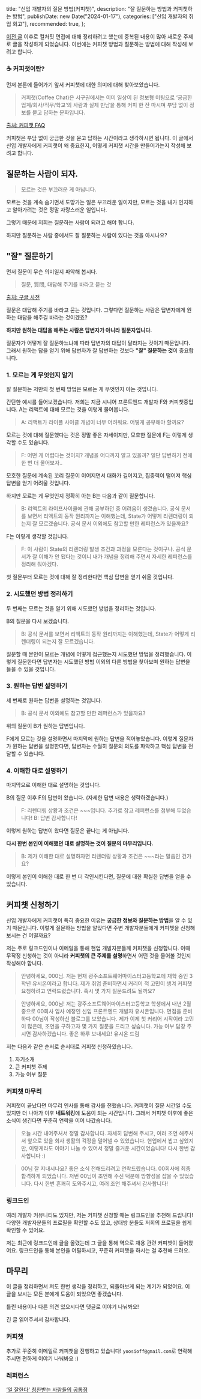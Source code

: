   title: "신입 개발자의 질문 방법(커피챗)",
  description: "잘 질문하는 방법과 커피챗하는 방법",
  publishDate: new Date("2024-01-17"),
  categories: ["신입 개발자의 취업 회고"],
  recommended: true,
};

<PostHeader post={metadata} />

[이전 글](https://velog.io/@yoosion030/%EC%8B%A0%EC%9E%85-%EA%B0%9C%EB%B0%9C%EC%9E%90%EC%9D%98-%EB%A9%B4%EC%A0%91-%EC%A4%80%EB%B9%84-%EB%B0%A9%EB%B2%95%EA%B8%B0%EC%88%A0) 이후로 컬처핏 면접에 대해 정리하려고 했는데 중복된 내용이 많아 새로운 주제로 글을 작성하게 되었습니다.
이번에는 커피챗 방법과 질문하는 방법에 대해 작성해 보려고 합니다.

### ☕️ 커피챗이란?

먼저 본론에 들어가기 앞서 커피챗에 대한 의미에 대해 찾아보았습니다.

> 커피챗(Coffee Chat)은 서구권에서는 이미 일상이 된 정보형 미팅으로 ‘궁금한 업계/회사/직무/학교’의 사람과 실제 만남을 통해 커피 한 잔 마시며 부담 없이 정보를 묻고 답하는 문화입니다.

[출처: 커피챗 FAQ](https://www.coffeechat.kr/faq#intro)

커피챗은 부담 없이 궁금한 것을 묻고 답하는 시간이라고 생각하시면 됩니다.
이 글에서 신입 개발자에게 커피챗이 왜 중요한지, 어떻게 커피챗 시간을 만들어가는지 작성해 보려고 합니다.

## 질문하는 사람이 되자.

> 모르는 것은 부끄러운 게 아닙니다.

모르는 것을 계속 숨기면서 도망가는 일은 부끄러운 일이지만, 모르는 것을 내가 인지하고 알아가려는 것은 정말 자랑스러운 일입니다.

그렇기 때문에 저희는 질문하는 사람이 되려고 해야 합니다.

하지만 질문하는 사람 중에서도 잘 질문하는 사람이 있다는 것을 아시나요?

## "잘" 질문하기

먼저 질문이 무슨 의미일지 파악해 봅시다.

> 질문, 質問, 대답해 주기를 바라고 묻는 것

[출처: 구글 사전](https://www.google.com/search?q=%EC%A7%88%EB%AC%B8+%EB%9C%BB&sourceid=chrome&ie=UTF-8)

질문은 대답해 주기를 바라고 묻는 것입니다. 그렇다면 질문하는 사람은 답변자에게 원하는 대답을 해주길 바라는 것이겠죠?

<strong>
  하지만 원하는 대답을 해주는 사람은 답변자가 아니라 질문자입니다.
</strong>

질문자가 어떻게 잘 질문하느냐에 따라 답변자의 대답이 달라지는 것이기 때문입니다.
그래서 원하는 답을 얻기 위해 답변자가 잘 답변하는 것보다 <strong>"잘" 질문하는 것</strong>이 중요합니다.

### 1. 모르는 게 무엇인지 알기

잘 질문하는 저만의 첫 번째 방법은 모르는 게 무엇인지 아는 것입니다.

간단한 예시를 들어보겠습니다. 저희는 지금 시니어 프론트엔드 개발자 F와 커피챗중입니다.
A는 리액트에 대해 모르는 것을 이렇게 물어봅니다.

> A: 리액트가 라이플 사이클 개념이 너무 어려워요. 어떻게 공부해야 할까요?

모르는 것에 대해 질문했다는 것은 정말 좋은 자세이지만, 모호한 질문에 F는 이렇게 생각할 수도 있습니다.

> F: 어떤 게 어렵다는 것이지? 개념을 어디까지 알고 있을까? 일단 답변하기 전에 한 번 더 물어보자..

모호한 질문에 계속된 꼬리 질문이 이어지면서 대화가 길어지고, 집중력이 떨어져 핵심 답변을 얻기 어려울 것입니다.

하지만 모르는 게 무엇인지 정확히 아는 B는 다음과 같이 질문합니다.

> B: 리액트의 라이프사이클에 관해 공부하던 중 어려움이 생겼습니다. 공식 문서를 보면서 리액트의 동작 원리까지는 이해했는데, State가 어떻게 리렌더링이 되는지 잘 모르겠습니다. 공식 문서 이외에도 참고할 만한 레퍼런스가 있을까요?

F는 이렇게 생각할 것입니다.

> F: 이 사람이 State의 리렌더링 발생 조건과 과정을 모른다는 것이구나. 공식 문서가 잘 이해가 안 됐다는 것이니 내가 개념을 정리해 주면서 자세한 레퍼런스를 정리해 줘야겠다.

첫 질문부터 모르는 것에 대해 잘 정리한다면 핵심 답변을 얻기 쉬울 것입니다.

### 2. 시도했던 방법 정리하기

두 번째는 모르는 것을 알기 위해 시도했던 방법을 정리하는 것입니다.

B의 질문을 다시 보겠습니다.

> B: 공식 문서를 보면서 리액트의 동작 원리까지는 이해했는데, State가 어떻게 리렌더링이 되는지 잘 모르겠습니다.

질문할 때 본인이 모르는 개념에 어떻게 접근했는지 시도했던 방법을 정리했습니다.
이렇게 질문한다면 답변자는 시도했던 방법 이외의 다른 방법을 찾아보며 원하는 답변을 들을 수 있을 것입니다.

### 3. 원하는 답변 설명하기

세 번째로 원하는 답변을 설명하는 것입니다.

> B: 공식 문서 이외에도 참고할 만한 레퍼런스가 있을까요?

위의 질문이 B가 원하는 답변입니다.

F에게 모르는 것을 설명하면서 마지막에 원하는 답변을 적어놓았습니다.
이렇게 질문자가 원하는 답변을 설명한다면, 답변자는 수월히 질문의 의도를 파악하고 핵심 답변을 전달할 수 있습니다.

### 4. 이해한 대로 설명하기

마지막으로 이해한 대로 설명하는 것입니다.

B의 질문 이후 F의 답변이 왔습니다. (자세한 답변 내용은 생략하겠습니다.)

> F: 리렌더링 상황과 조건은 ~~~입니다. 추가로 참고 레퍼런스를 첨부해 두었습니다!
> B: 답변 감사합니다!

이렇게 원하는 답변이 왔다면 질문은 끝나는 게 아닙니다.

<strong>
  다시 한번 본인이 이해했던 대로 설명하는 것이 질문의 마무리입니다.
</strong>

> B: 제가 이해한 대로 설명하자면 리렌더링 상황과 조건은 ~~~라는 말씀인 건가요?

이렇게 본인이 이해한 대로 한 번 더 각인시킨다면, 질문에 대한 확실한 답변을 얻을 수 있습니다.

## 커피챗 신청하기

신입 개발자에게 커피챗이 특히 중요한 이유는 <strong>궁금한 정보와 질문하는 방법</strong>을 알 수 있기 때문입니다.
이렇게 질문하는 방법을 알았다면 주변 개발자분들에게 커피챗을 신청해 보시는 건 어떨까요?

저는 주로 링크드인이나 이메일을 통해 현업 개발자분들께 커피챗을 신청합니다.
이때 무작정 신청하는 것이 아니라 <strong>커피챗의 큰 주제를 설명</strong>하면서 어떤 것을 물어볼 것인지 작성해야 합니다.

> 안녕하세요, 000님.
> 저는 현재 광주소프트웨어마이스터고등학교에 재학 중인 3학년 유시온이라고 합니다.
> 제가 취업 준비하면서 커리어 적 고민이 생겨 커피챗 요청하려고 연락드렸습니다.
> 혹시 몇 가지 질문드려도 될까요?

> 안녕하세요, 000님!
> 저는 광주소프트웨어마이스터고등학교 학생에서 내년 2월 중으로 00회사 입사 예정인 신입 프론트엔드 개발자 유시온입니다.
> 면접을 준비하다 00님이 작성하신 블로그를 보았습니다. 제가 이제 첫 커리어 시작이라 고민이 많은데, 조언을 구하고자 몇 가지 질문을 드리고 싶습니다. 가능 여부 답장 주시면 감사하겠습니다.
> 좋은 하루 보내세요!
> 유시온 드림

저는 다음과 같은 순서로 순서대로 커피챗 신청하였습니다.

1. 자기소개
2. 큰 커피챗 주제
3. 가능 여부 질문

### 커피챗 마무리

커피챗이 끝났다면 마무리 인사를 통해 감사를 전했습니다.
커피챗이 질문 시간일 수도 있지만 더 나아가 이후 <strong>네트워킹</strong>에 도움이 되는 시간입니다. 그래서 커피챗 이후에 좋은 소식이 생긴다면 꾸준히 연락을 이어 나갔습니다.

> 오늘 시간 내어주셔서 정말 감사합니다.
> 자세히 답변해 주시고, 여러 조언 해주셔서 앞으로 있을 회사 생활의 걱정을 덜어낼 수 있었습니다.
> 현업에서 뵙고 싶었지만, 이렇게라도 이야기 나눌 수 있어서 정말 즐거운 시간이었습니다!
> 다시 한번 감사합니다 :)

> 00님 잘 지내시나요?
> 좋은 소식 전해드리려고 연락드렸습니다.
> 00회사에 최종 합격하게 되었습니다. 저번 00님이 조언해 주신 덕분에 방향성을 잡을 수 있었습니다.
> 다시 한번 흔쾌히 도와주시고, 여러 조언 해주셔서 감사합니다!

### 링크드인

여러 개발자 커뮤니티도 있지만, 저는 커피챗 신청할 때는 링크드인을 추천해 드립니다!
다양한 개발자분들의 프로필을 확인할 수도 있고, 상대방 분들도 저희의 프로필을 쉽게 확인할 수 있어요.

저는 최근에 링크드인에 글을 올렸는데 그 글을 통해 역으로 채용 관련 커피챗이 들어왔어요.
링크드인을 통해 본인을 어필하시고, 꾸준히 커피챗을 하시는 걸 추천해 드려요.

## 마무리

이 글을 정리하면서 저도 한번 생각을 정리하고, 되돌아보게 되는 계기가 되었어요.
이 글을 보시는 모든 분에게 도움이 되었으면 좋겠습니다.

틀린 내용이나 다른 의견 있으시다면 댓글로 이야기 나눠봐요!

긴 글 읽어주셔서 감사합니다.

### 커피챗

추가로 꾸준히 이메일로 커피챗을 진행하고 있습니다! `yoosioff@gmail.com`로 연락해 주시면 편하게 이야기 나눠봐요 :)

### 레퍼런스

[‘일 잘한다' 칭찬받는 사람들의 공통점](https://eopla.net/magazines/87#)
